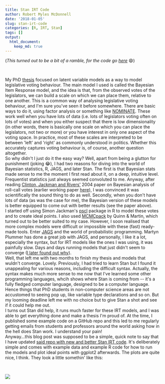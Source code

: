 ```yaml
---
title: Stan IRT Code
author: Robert Myles McDonnell
date: '2018-01-05'
slug: stan-irt-code
categories: [R, IRT, Stan]
tags: []
output: 
  html_document:
    keep_md: true
---
```


(*This turned out to be a bit of a ramble, for the code go [here](https://github.com/RobertMyles/IRT)* 😄)

<br>

My PhD [thesis](http://robertmylesmcdonnell.netlify.com/files/Robert_Myles_McDonnell_thesis.pdf) focused on latent variable models as a way to model legislative voting behaviour. The main model I used is called the Bayesian Item Response model, and the idea is that, from the observed votes of the legislators, we can build a scale on which we can place them, relative to one another. This is a common way of analysing legislative voting behaviour, and I'm sure you've seen it before somewhere. There are basic ways to do it, using factor analysis or something like [NOMINATE](https://legacy.voteview.com/w-nominate.htm). These work well when you have lots of data (i.e. lots of legislators voting often on lots of votes) and when you either suspect that there is low dimensionality (in other words, there is basically one scale on which you can place the legislators, not two or more) or you have interest in only one aspect of the voting space. In practice, most of these scales are interpreted to be between 'left' and 'right' as commonly understood in politics. Whether this accurately captures voting behaviour is, of course, another question altogether.   
So why didn't I just do it the easy way? Well, apart from being a glutton for punishment (joking 😂), I had two reasons for diving into the world of Bayesian statistics, R, JAGS, and later Stan. The first is that Bayesian stats made sense to me the moment I first read about it, on a deep, intuitive level. Frequentist statistics just always seemed convoluted to me. Anyway, after reading [Clinton, Jackman and Rivers'](https://www.cambridge.org/core/journals/american-political-science-review/article/the-statistical-analysis-of-roll-call-data/75DBC6645F85A764AE9E5DBF468AB813) 2004 paper on Bayesian analysis of roll-call votes (earlier working paper [here](http://www.nyu.edu/gsas/dept/politics/seminars/jackman_nemp.pdf)), I was convinced it was scientifically the sound thing to do as well. Secondly, when you don't have lots of data (as was the case for me), the Bayesian version of these models is better equipped to come out with better results (see the paper above).  
I started off using Simon Jackman's [pscl](https://github.com/atahk/pscl) package in R to model these votes and to create ideal points. I also used [MCMCpack](https://cran.r-project.org/web/packages/MCMCpack/index.html) by Quinn & Martin, which turned out to be better suited to my case. However, I soon realised that more complex models were difficult or impossible with these (fast) ready-made tools. Enter [JAGS]() and the world of probabilistic programming. Martyn Plummer has done a great job with JAGS, and personally, I like it a lot, especially the syntax, but for IRT models like the ones I was using, it was painfully slow. Days and days running models that just didn't seem to converge ([I later found out why](https://sourceforge.net/p/mcmc-jags/discussion/610037/thread/5c9e9026/)).   
Well, that left me with two months to finish my thesis and models that wuldn't converge. Lovely. Previously, I had tried to learn Stan but I found it unappealing for various reasons, including the difficult syntax. Actually, the syntax makes much more sense to me now that I've learned some other programming languages, whcih shows where Stan is coming from -- it's a fully fledged computer language, designed to be a computer language. Hence things that PhD students in non-computer science areas are not accustomed to seeing pop up, like variable type declarations and so on. But my looming deadline left me with no choice but to give Stan a shot and see if it could help me out.  
I turns out Stan did help, it runs much faster for these IRT models, and I was able to get everything done and make a thesis I'm proud of. At the time, I published some example code on a GitHub repo and this led to me regularly getting emails from students and professors around the world asking how in the hell does Stan work. I understand your pain!  
Anyway...this blog post was supposed to be a simple, quick note to say that I have updated [said repo with new and better Stan IRT code](https://github.com/RobertMyles/IRT). It's deliberately simple and comes with example data and example R code for how to run the models and plot ideal points with ggplot2 afterwards. The plots are quite nice, I think. They look a little somethin' like this:  

<br>

![](https://i.imgur.com/8ADM3es.png) 
